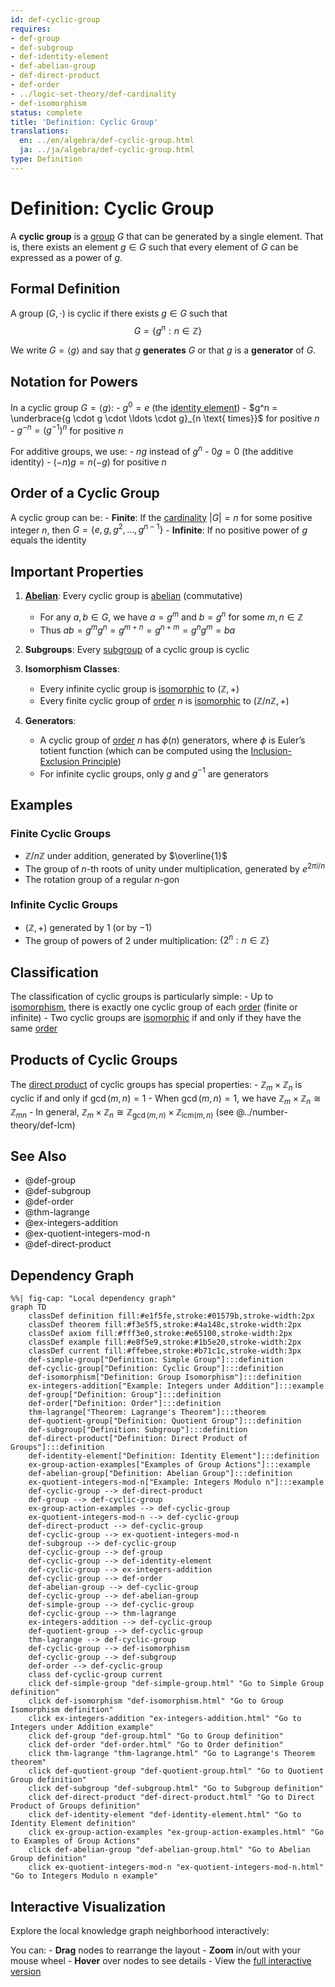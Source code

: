 ```yaml
---
id: def-cyclic-group
requires:
- def-group
- def-subgroup
- def-identity-element
- def-abelian-group
- def-direct-product
- def-order
- ../logic-set-theory/def-cardinality
- def-isomorphism
status: complete
title: 'Definition: Cyclic Group'
translations:
  en: ../en/algebra/def-cyclic-group.html
  ja: ../ja/algebra/def-cyclic-group.html
type: Definition
---
```


# Definition: Cyclic Group {#def-cyclic-group}

A **cyclic group** is a [group](def-group.qmd) $G$ that can be generated by a single element. That is, there exists an element $g \in G$ such that every element of $G$ can be expressed as a power of $g$.

## Formal Definition

A group $(G, \cdot)$ is cyclic if there exists $g \in G$ such that
$$G = \{g^n : n \in \mathbb{Z}\}$$

We write $G = \langle g \rangle$ and say that $g$ **generates** $G$ or that $g$ is a **generator** of $G$.

## Notation for Powers

In a cyclic group $G = \langle g \rangle$:
- $g^0 = e$ (the [identity element](def-identity-element.qmd))
- $g^n = \underbrace{g \cdot g \cdot \ldots \cdot g}_{n \text{ times}}$ for positive $n$
- $g^{-n} = (g^{-1})^n$ for positive $n$

For additive groups, we use:
- $ng$ instead of $g^n$
- $0g = 0$ (the additive identity)
- $(-n)g = n(-g)$ for positive $n$

## Order of a Cyclic Group

A cyclic group can be:
- **Finite**: If the [cardinality](../logic-set-theory/def-cardinality.qmd) $|G| = n$ for some positive integer $n$, then $G = \{e, g, g^2, \ldots, g^{n-1}\}$
- **Infinite**: If no positive power of $g$ equals the identity

## Important Properties

1. **[Abelian](def-abelian-group.qmd)**: Every cyclic group is [abelian](def-abelian-group.qmd) (commutative)
   - For any $a, b \in G$, we have $a = g^m$ and $b = g^n$ for some $m, n \in \mathbb{Z}$
   - Thus $ab = g^m g^n = g^{m+n} = g^{n+m} = g^n g^m = ba$

2. **Subgroups**: Every [subgroup](def-subgroup.qmd) of a cyclic group is cyclic

3. **Isomorphism Classes**:
   - Every infinite cyclic group is [isomorphic](def-isomorphism.qmd) to $(\mathbb{Z}, +)$
   - Every finite cyclic group of [order](def-order.qmd) $n$ is [isomorphic](def-isomorphism.qmd) to $(\mathbb{Z}/n\mathbb{Z}, +)$

4. **Generators**:
   - A cyclic group of [order](def-order.qmd) $n$ has $\phi(n)$ generators, where $\phi$ is Euler's totient function (which can be computed using the [Inclusion-Exclusion Principle](../combinatorics/thm-inclusion-exclusion.qmd))
   - For infinite cyclic groups, only $g$ and $g^{-1}$ are generators

## Examples

### Finite Cyclic Groups
- $\mathbb{Z}/n\mathbb{Z}$ under addition, generated by $\overline{1}$
- The group of $n$-th roots of unity under multiplication, generated by $e^{2\pi i/n}$
- The rotation group of a regular $n$-gon

### Infinite Cyclic Groups
- $(\mathbb{Z}, +)$ generated by $1$ (or by $-1$)
- The group of powers of 2 under multiplication: $\{2^n : n \in \mathbb{Z}\}$

## Classification

The classification of cyclic groups is particularly simple:
- Up to [isomorphism](def-isomorphism.qmd), there is exactly one cyclic group of each [order](def-order.qmd) (finite or infinite)
- Two cyclic groups are [isomorphic](def-isomorphism.qmd) if and only if they have the same [order](def-order.qmd)

## Products of Cyclic Groups

The [direct product](def-direct-product.qmd) of cyclic groups has special properties:
- $\mathbb{Z}_m \times \mathbb{Z}_n$ is cyclic if and only if $\gcd(m,n) = 1$
- When $\gcd(m,n) = 1$, we have $\mathbb{Z}_m \times \mathbb{Z}_n \cong \mathbb{Z}_{mn}$
- In general, $\mathbb{Z}_m \times \mathbb{Z}_n \cong \mathbb{Z}_{\gcd(m,n)} \times \mathbb{Z}_{\text{lcm}(m,n)}$ (see @../number-theory/def-lcm)

## See Also

- @def-group
- @def-subgroup
- @def-order
- @thm-lagrange
- @ex-integers-addition
- @ex-quotient-integers-mod-n
- @def-direct-product

## Dependency Graph

```mermaid
%%| fig-cap: "Local dependency graph"
graph TD
    classDef definition fill:#e1f5fe,stroke:#01579b,stroke-width:2px
    classDef theorem fill:#f3e5f5,stroke:#4a148c,stroke-width:2px
    classDef axiom fill:#fff3e0,stroke:#e65100,stroke-width:2px
    classDef example fill:#e8f5e9,stroke:#1b5e20,stroke-width:2px
    classDef current fill:#ffebee,stroke:#b71c1c,stroke-width:3px
    def-simple-group["Definition: Simple Group"]:::definition
    def-cyclic-group["Definition: Cyclic Group"]:::definition
    def-isomorphism["Definition: Group Isomorphism"]:::definition
    ex-integers-addition["Example: Integers under Addition"]:::example
    def-group["Definition: Group"]:::definition
    def-order["Definition: Order"]:::definition
    thm-lagrange["Theorem: Lagrange's Theorem"]:::theorem
    def-quotient-group["Definition: Quotient Group"]:::definition
    def-subgroup["Definition: Subgroup"]:::definition
    def-direct-product["Definition: Direct Product of Groups"]:::definition
    def-identity-element["Definition: Identity Element"]:::definition
    ex-group-action-examples["Examples of Group Actions"]:::example
    def-abelian-group["Definition: Abelian Group"]:::definition
    ex-quotient-integers-mod-n["Example: Integers Modulo n"]:::example
    def-cyclic-group --> def-direct-product
    def-group --> def-cyclic-group
    ex-group-action-examples --> def-cyclic-group
    ex-quotient-integers-mod-n --> def-cyclic-group
    def-direct-product --> def-cyclic-group
    def-cyclic-group --> ex-quotient-integers-mod-n
    def-subgroup --> def-cyclic-group
    def-cyclic-group --> def-group
    def-cyclic-group --> def-identity-element
    def-cyclic-group --> ex-integers-addition
    def-cyclic-group --> def-order
    def-abelian-group --> def-cyclic-group
    def-cyclic-group --> def-abelian-group
    def-simple-group --> def-cyclic-group
    def-cyclic-group --> thm-lagrange
    ex-integers-addition --> def-cyclic-group
    def-quotient-group --> def-cyclic-group
    thm-lagrange --> def-cyclic-group
    def-cyclic-group --> def-isomorphism
    def-cyclic-group --> def-subgroup
    def-order --> def-cyclic-group
    class def-cyclic-group current
    click def-simple-group "def-simple-group.html" "Go to Simple Group definition"
    click def-isomorphism "def-isomorphism.html" "Go to Group Isomorphism definition"
    click ex-integers-addition "ex-integers-addition.html" "Go to Integers under Addition example"
    click def-group "def-group.html" "Go to Group definition"
    click def-order "def-order.html" "Go to Order definition"
    click thm-lagrange "thm-lagrange.html" "Go to Lagrange's Theorem theorem"
    click def-quotient-group "def-quotient-group.html" "Go to Quotient Group definition"
    click def-subgroup "def-subgroup.html" "Go to Subgroup definition"
    click def-direct-product "def-direct-product.html" "Go to Direct Product of Groups definition"
    click def-identity-element "def-identity-element.html" "Go to Identity Element definition"
    click ex-group-action-examples "ex-group-action-examples.html" "Go to Examples of Group Actions"
    click def-abelian-group "def-abelian-group.html" "Go to Abelian Group definition"
    click ex-quotient-integers-mod-n "ex-quotient-integers-mod-n.html" "Go to Integers Modulo n example"
```

## Interactive Visualization

Explore the local knowledge graph neighborhood interactively:

::: {.graph-viz data-id="def-cyclic-group" data-width="700" data-height="500"}
:::

You can:
- **Drag** nodes to rearrange the layout
- **Zoom** in/out with your mouse wheel
- **Hover** over nodes to see details
- View the [full interactive version](../../output/interactive/def-cyclic-group.html){target="_blank"}
